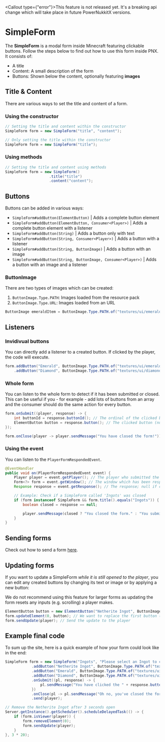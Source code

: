 
<Callout type={"error"}>This feature is not released yet. It's a breaking api change which will take place in future PowerNukkitX versions.</Callout>

# SimpleForm
The **SimpleForm** is a modal form inside Minecraft featuring clickable buttons. Follow the steps below to find out how to use this form inside PNX.
It consists of:
- A title
- Content: A small description of the form
- Buttons: Shown below the content, optionally featuring **images**

## Title & Content
There are various ways to set the title and content of a form.

### Using the constructor
```java
// Setting the title and content within the constructor
SimpleForm form = new SimpleForm("title", "content");
```
```java
// Only setting the title within the constructor
SimpleForm form = new SimpleForm("title");
```

### Using methods
```java
// Setting the title and content using methods
SimpleForm form = new SimpleForm()
                    .title("title")
                    .content("content");
```

## Buttons
Buttons can be added in various ways:
- `SimpleForm#addButton(ElementButton)` | Adds a complete button element
- `SimpleForm#addButton(ElementButton, Consumer<Player>)` | Adds a complete button element with a listener
- `SimpleForm#addButton(String)` | Adds a button only with text
- `SimpleForm#addButton(String, Consumer<Player>)` | Adds a button with a listener
- `SimpleForm#addButton(String, ButtonImage)` | Adds a button with an image
- `SimpleForm#addButton(String, ButtonImage, Consumer<Player>)` | Adds a button with an image and a listener

### ButtonImage
There are two types of images which can be created:
1. `ButtonImage.Type.PATH`: Images loaded from the resource pack
2. `ButtonImage.Type.URL`: Images loaded from an URL

```java
ButtonImage emeraldItem = ButtonImage.Type.PATH.of("textures/ui/emerald");
```

## Listeners

### Invidivual buttons
You can directly add a listener to a created button. If clicked by the player, the code will execute.
```java
form.addButton("Emerald", ButtonImage.Type.PATH.of("textures/ui/emerald"), player -> player.sendMessage("You clicked the Emerald!"))
    .addButton("Diamond", ButtonImage.Type.PATH.of("textures/ui/diamond"), player -> player.sendMessage("You clicked the Diamond!")); // You can also chain methods!
```

### Whole form
You can listen to the whole form to detect if it has been submitted or closed.
This can be useful if you - for example - add lots of buttons from an array and the consumer should do the same action for every button.
```java
form.onSubmit((player, response) -> {
    int buttonId = response.buttonId(); // The ordinal of the clicked button (-1 if invalid)
    ElementButton button = response.button(); // The clicked button (null if invalid)
});

form.onClose(player -> player.sendMessage("You have closed the form!"));
```

### Using the event
You can listen to the `PlayerFormRespondedEvent`.
```java
@EventHandler
public void on(PlayerFormRespondedEvent event) {
    Player player = event.getPlayer(); // The player who submitted the form
    Form<?> form = event.getWindow(); // The window which has been responded to
    Response response = event.getResponse(); // The response; null if closed

    // Example: Check if a SimpleForm called 'Ingots' was closed
    if (form instanceof SimpleForm && form.title().equals("Ingots")) {
        boolean closed = response == null;

        player.sendMessage(closed ? "You closed the form." : "You submitted an ingot.");
    }
}
```

## Sending forms
Check out how to send a form <a href="./generic">here</a>.

## Updating forms
If you want to update a SimpleForm *while it is still opened to the player*, you can edit any created buttons by changing its text or image or by applying a new button:

<Callout type="warning">
    We do not recommend using this feature for larger forms as updating the form resets any inputs (e.g. scrolling) a player makes.
</Callout>

```java
ElementButton button = new ElementButton("Netherite Ingot", ButtonImage.Type.PATH.of("textures/ui/netherite_ingot", player -> player.sendMessage("You clicked the Netherite Ingot!")));
form.updateElement(0, button); // We want to replace the first button (index 0) with the new one
form.sendUpdate(player); // Send the update to the player
```

## Example final code
To sum up the site, here is a quick example of how your form could look like in the end:
```java
SimpleForm form = new SimpleForm("Ingots", "Please select an Ingot to continue.")
            .addButton("Netherite Ingot", ButtonImage.Type.PATH.of("textures/ui/netherite_ingot"))
            .addButton("Emerald", ButtonImage.Type.PATH.of("textures/ui/emerald"))
            .addButton("Diamond", ButtonImage.Type.PATH.of("textures/ui/diamond"))
            .onSubmit((pl, response) -> {
                pl.sendMessage("You have clicked the " + response.button().text());
            })
            .onClose(pl -> pl.sendMessage("Oh no, you've closed the form!"))
            .send(player);

// Remove the Netherite Ingot after 3 seconds open
Server.getInstance().getScheduler().scheduleDelayedTask(() -> {
    if (form.isViewer(player)) {
        form.removeElement(0);
        form.sendUpdate(player);
    }
}, 3 * 20);
```
